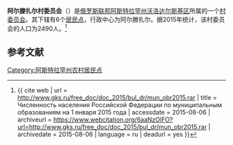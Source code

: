 {{Infobox Settlement
| official_name = 阿尔滕扎尔村委员会
| native_name = Алтынжарский сельсовет
| settlement_type = [[村委员会|村委员会]]
| subdivision_type = [[国家|国家]]
| subdivision_type1 = [[俄罗斯行政区划|州]]
| subdivision_type2 = [[区_(苏联)|区]]
| subdivision_name = {{RUS}}
| subdivision_name1 = [[阿斯特拉罕州|阿斯特拉罕州]]
| subdivision_name2 = [[沃洛达尔斯基区|沃洛达尔斯基区]]
| seat_type = 行政中心
| seat = 阿尔滕扎尔
| population_as_of=2015
| population_footnotes = <ref name=stat />
| population_total = 2490
| coordinates_display = inline,title
| latd =  | latm =  | lats =  | latNS = N
| longd =  | longm =  | longs =  | longEW = E
| timezone = [[萨马拉时间|MSK+1]]
| utc_offset = +4
| blank_name = [[俄罗斯市政土地区划代码|OKTMO编码]]
| blank_info =
}}
'''阿尔滕扎尔村委员会'''（{{lang-ru|Алтынжарский сельсовет}}）是[[俄罗斯联邦|俄罗斯联邦]][[阿斯特拉罕州|阿斯特拉罕州]][[沃洛达尔斯基区|沃洛达尔斯基区]]所属的一个[[村委员会|村委员会]]。其下辖有6个[[居民点|居民点]]，行政中心为阿尔滕扎尔。据2015年统计，该村委员会的人口为2490人。<ref name=stat>{{ cite web | url = http://www.gks.ru/free_doc/doc_2015/bul_dr/mun_obr2015.rar | title = Численность населения Российской Федерации по муниципальным образованиям на 1 января 2015 года | accessdate = 2015-08-06 | archiveurl = https://www.webcitation.org/6aaNzOlFO?url=http://www.gks.ru/free_doc/doc_2015/bul_dr/mun_obr2015.rar | archivedate = 2015-08-06 | language = ru | deadurl = yes }}</ref>

== 参考文献 ==
{{reflist}}

{{Russia-stub}}

[[Category:阿斯特拉罕州农村居民点|Category:阿斯特拉罕州农村居民点]]